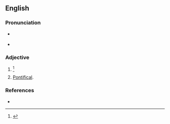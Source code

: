 ==English==

===Pronunciation===
* {{a|RP}} {{IPA|/æɹ.ɑˈnɪ.kəl/|/ɛː.ɹɑˈnɪ.kəl/||lang=en}}
* {{a|GenAm}} {{IPA|/æɹ.ɑˈnɪ.kəl/|/ɛ.ɹɑˈnɪ.kəl/||lang=en}}

===Adjective===
{{en-adj}}

# {{alternative form of|Aaronic|lang=en}} {{defdate|First attested in the early 17<sup>th</sup> century.}}<ref>{{R:SOED5|page=2}}</ref>
# [[pontifical|Pontifical]].

===References===
<references/>
* {{R:RHCD|page=1}}